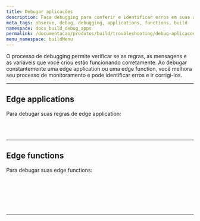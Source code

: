 ```yaml
---
title: Debugar aplicações
description: Faça debugging para conferir e identificar erros em suas aplicações.
meta_tags: observe, debug, debugging, applications, functions, build
namespace: docs_build_debug_apps
permalink: /documentacao/produtos/build/troubleshooting/debug-aplicacoes/
menu_namespace: buildMenu
---
```



O processo de debugging permite verificar se as regras, as mensagens e as variáveis que você criou estão funcionando corretamente. Ao debugar constantemente uma edge application ou uma edge function, você melhora seu processo de monitoramento e pode identificar erros e ir corrigi-los.


---

## Edge applications

Para debugar suas regras de edge application:

<LinkButton link="/pt-br/documentacao/produtos/guias/debug-regras/" text="debug de regras criadas com rules engine" outlined /> <br></br>

---

## Edge functions

Para debugar suas edge functions:

<LinkButton link="/pt-br/documentacao/produtos/guias/debugging-functions-data-stream/" text="debug de edge functions no Data Stream" outlined /> <br></br>

<LinkButton link="/pt-br/documentacao/produtos/guias/debugging-functions-graphql/" text="debug de functions usando a api graphql⁠" outlined /> <br></br>



---

